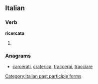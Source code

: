 ==Italian==

===Verb===
'''ricercata'''

# {{feminine of|ricercato|lang=it}}

===Anagrams===
* [[carcerati#Italian|carcerati]], [[craterica#Italian|craterica]], [[traccerai#Italian|traccerai]], [[tracciare#Italian|tracciare]]
[[Category:Italian past participle forms]]